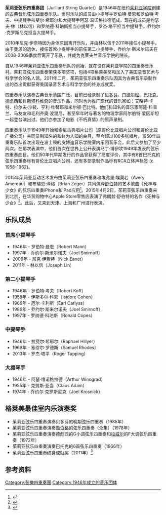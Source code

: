 {{Infobox musician 
| Name                = 茱莉亚弦乐四重奏<br />Juilliard String Quartet
| Img                 = Juilliard String Quartet.jpg
| Img_capt            = 
| Background          = 乐团
| Alias               = 
| Origin              = {{USA}}[[纽约州|纽约州]] [[纽约|纽约]]
| Genre               = [[弦乐四重奏|弦乐四重奏]]
| Years_active        = 1946年 -
| Label               = 
| Production          = 
| URL                 = [http://www.juilliardstringquartet.org/ www.juilliardstringquartet.org]
| Current_members     = 林以信（首席小提琴手）<br />罗纳德·科珀斯（第二小提琴手）<br />罗杰·塔平（中提琴手）<br />乔约尔·克罗斯尼克（大提琴手）
| Notable_instruments = 
}}

'''茱莉亚弦乐四重奏团'''（Juilliard String Quartet）是1946年在纽约[[茱莉亚学院|茱莉亚学院]]创建的[[古典音乐|古典音乐]][[弦乐四重奏|弦乐四重奏]]乐队。当时乐队的成员由小提琴手罗伯特·曼恩和罗伯特·考夫、中提琴手拉斐尔·希耶尔和大提琴手阿瑟·温诺格拉德组成。现在的成员是约瑟夫·林（林以信）和罗纳德·科珀斯担当小提琴手，罗杰·塔平担当中提琴手，乔约尔·克罗斯尼克担当大提琴手。

2010年尼克·伊奈特因为身体原因离开乐队，并由林以信于2011年接任小提琴手。由于曼恩的退休，接任首席小提琴手的前任第二小提琴手，乔约尔·斯米尔诺夫在2008-2009季度后离开了乐队，并成为克莱夫兰音乐学院的院长。

自从1946年茱莉亚弦乐四重奏乐队的创始，就在设在茱莉亚学院的四重奏音乐村。茱莉亚弦乐四重奏荣获多项奖项，包括4项格莱美奖和加入了美国录音艺术与科学学会的名人馆。2011年二月，茱莉亚弦乐四重奏乐队因其为古典音乐录制作出的杰出贡献获得美国录音艺术与科学学会的终身成就奖。

四重奏乐队演奏古典音乐范围广泛，目前已经录制了[[贝多芬|贝多芬]]、[[门德尔松|门德尔松]]、[[巴托克|巴托克]]、[[德彪西|德彪西]]和[[肖斯塔科维奇|肖斯塔科维奇]]的音乐作品，同时也为推广现代的音乐家如：艾略特·卡特、拉尔夫·沙裴、亨利·杜替耶和米尔顿·巴比特。他们和知名的音乐家阿隆·科普兰、马友友和毛利齐奥·波里尼，甚至早年时与著名的物理学家阿尔伯特·爱因斯坦一起登台演出过。他们亦参加了电影《不朽真情》的原声录制。

四重奏乐队于1949年开始和索尼古典唱片公司（原哥伦比亚唱片公司和哥伦比亚广播公司）共同录制知名的和鲜为人知的曲目，至今超过100多张唱片。1950年四重奏乐队首次出现在波士顿的皮博迪音乐学院室内乐团音乐会，此后又参加了至少两次。在那次表演中，他们首次在世界上公开表演马丁·博伊坎1949年发表的弦乐四重奏曲目。他们50年代早期发行的作品曾获得了高度评价，其中有6首巴托克的弦乐四重奏标有哥伦比亚唱片公司，还有多部录制作品标有RCA立体声标签 (c. 1958-1962)。

2015年茱莉亚互动艺术发布由茱莉亚弦乐四重奏和埃弗里·埃莫若（Avery Amereau）和布瑞恩·泽格（Brian Zeger）共同演绎[[舒伯特|舒伯特]]的艺术歌曲《死神与少女》的弦乐四重奏iPhone和iPad应用<ref>{{Cite web |url=http://www.juilliarddigital.cn/ |title=茱莉亚互动艺术 |access-date=2015-04-15 |archive-date=2020-09-23 |archive-url=https://web.archive.org/web/20200923063751/http://juilliarddigital.cn/ |dead-url=no }}</ref>。2015年4月2日，茱莉亚弦乐四重奏来到北京，在华贸购物中心Apple Store零售店表演了弗朗兹·舒伯特的名作《死神与少女》<ref>{{Cite web |url=http://mt.sohu.com/20150406/n410858382.shtml |title=茱莉亚学院：如何用科技演绎名作“死神与少女” |access-date=2015-04-15 |archive-date=2015-04-15 |archive-url=https://web.archive.org/web/20150415131431/http://mt.sohu.com/20150406/n410858382.shtml |dead-url=no }}</ref>。此后，又来到天津、上海和广州进行表演。

== 乐队成员 ==
=== 首席小提琴手 ===
* 1946年 - 罗伯特·曼恩（Robert Mann）
* 1997年 - 乔约尔·斯米尔诺夫（Joel Smirnoff）
* 2009年 - 尼克·伊奈特（Nick Eanet）
* 2011年 - 林以信（Joseph Lin）

=== 第二小提琴手 ===
* 1946年 - 罗伯特·考夫（Robert Koff）
* 1958年 - 伊斯多尔·科恩（Isidore Cohen）
* 1966年 - 厄尔·卡利斯（Earl Carlyss）
* 1986年 - 乔约尔·斯米尔诺夫（Joel Smirnoff）
* 1997年 - 罗纳德·科珀斯（Ronald Copes）

=== 中提琴手 ===
* 1946年 - 拉斐尔·希耶尔（Raphael Hillyer）
* 1969年 - 塞缪尔·罗德斯（Samuel Rhodes）
* 2013年 - 罗杰·塔平（Roger Tapping）

=== 大提琴手 ===
* 1946年 - 阿瑟·维诺格拉德（Arthur Winograd）
* 1955年 - 克劳斯·亚当（Claus Adam）
* 1974年 - 乔约尔·克罗斯尼克（Joel Krosnick）

== 格莱美最佳室内乐演奏奖 ==
* 茱莉亚弦乐四重奏演奏贝多芬的晚期弦乐四重奏（1985年）
* 茱莉亚弦乐四重奏演奏[[勋伯格|勋伯格]]的弦乐四重奏（全集）（1978年）
* 茱莉亚弦乐四重奏演奏德彪西的G小调弦乐四重奏和[[拉威尔|拉威尔]]的F大调弦乐四重奏（1972年）
* 茱莉亚弦乐四重奏演奏巴托克的6首弦乐四重奏（1966年）
* 茱莉亚弦乐四重奏终身成就奖（2011年）<ref>{{Cite web |url=http://www.grammy.com/news/lifetime-achievement-award-juilliard-string-quartet |title=Lifetime Achievement Award: Juilliard String Quartet |access-date=2015-04-16 |archive-date=2016-06-14 |archive-url=https://web.archive.org/web/20160614145446/http://www.grammy.com/news/lifetime-achievement-award-juilliard-string-quartet |dead-url=no }}</ref>

== 参考资料 ==
{{reflist}}

{{Authority control}}
[[Category:弦樂四重奏團|Category:弦樂四重奏團]]
[[Category:1946年成立的音乐团体|Category:1946年成立的音乐团体]]